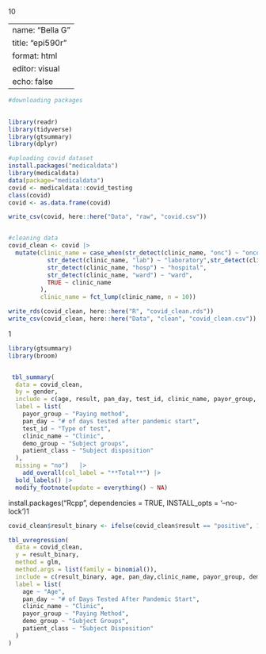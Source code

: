 10

---
name: "Bella G"
title: "epi590r"
format: html
editor: visual
echo: false 
---

```r
#downloading packages
 

library(readr)
library(tidyverse)
library(gtsummary)
library(dplyr)
```

```r
#uploading covid dataset
install.packages("medicaldata")
library(medicaldata)
data(package="medicaldata")
covid <- medicaldata::covid_testing
class(covid)
covid <- as.data.frame(covid)

write_csv(covid, here::here("Data", "raw", "covid.csv"))


#cleaning data
covid_clean <- covid |>
  mutate(clinic_name = case_when(str_detect(clinic_name, "onc") ~ "oncology",str_detect(clinic_name, "mri") ~ "MRI", str_detect(clinic_name, "onc") ~ "oncology", str_detect(clinic_name, "rad") ~ "diagnosis radiology",str_detect(clinic_name, "urg") ~ "urgent care",
           str_detect(clinic_name, "lab") ~ "laboratory",str_detect(clinic_name, "ntwk") ~ "care network",
           str_detect(clinic_name, "hosp") ~ "hospital",
           str_detect(clinic_name, "ward") ~ "ward",
           TRUE ~ clinic_name 
         ),
         clinic_name = fct_lump(clinic_name, n = 10))

write_rds(covid_clean, here::here("R", "covid_clean.rds"))
write_csv(covid_clean, here::here("Data", "clean", "covid_clean.csv"))
```

1

```r
library(gtsummary)
library(broom)


 tbl_summary(
  data = covid_clean,
  by = gender,
  include = c(age, result, pan_day, test_id, clinic_name, payor_group, demo_group, patient_class),
  label = list(
    payor_group ~ "Paying method",
    pan_day ~ "# of days tested after pandemic start",
    test_id ~ "Type of test",
    clinic_name ~ "Clinic",
    demo_group ~ "Subject groups", 
    patient_class ~ "Subject disposition" 
  ),
  missing = "no")   |> 
 	add_overall(col_label = "**Total**") |> 
  bold_labels() |> 
  modify_footnote(update = everything() ~ NA) 
```

install.packages("Rcpp", dependencies = TRUE, INSTALL_opts = '--no-lock')1

```r


covid_clean$result_binary <- ifelse(covid_clean$result == "positive", 1, 0)

tbl_uvregression(
  data = covid_clean,
  y = result_binary,
  method = glm,
  method.args = list(family = binomial()),
  include = c(result_binary, age, pan_day,clinic_name, payor_group, demo_group, patient_class),
  label = list(
    age ~ "Age",
    pan_day ~ "# of Days Tested After Pandemic Start",
    clinic_name ~ "Clinic",
    payor_group ~ "Paying Method",
    demo_group ~ "Subject Groups",
    patient_class ~ "Subject Disposition"
  ) 
)


```
